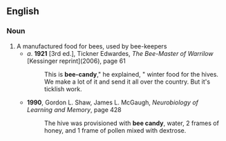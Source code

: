 ==English==
===Noun===
{{en-noun|sg=[[bee]] [[candy]]|bee candies}}
# A manufactured food for bees, used by bee-keepers
#*''a''. '''1921''' [3rd ed.], Tickner Edwardes, ''The Bee-Master of Warrilow'' [Kessinger reprint](2006), page 61
#*:This is '''bee-candy'''," he explained, " winter food for the hives. We make a lot of it and send it all over the country. But it's ticklish work.
#*'''1990''', Gordon L. Shaw, James L. McGaugh, ''Neurobiology of Learning and Memory'', page 428
#*:The hive was provisioned with '''bee candy''', water, 2 frames of honey, and 1 frame of pollen mixed with dextrose.